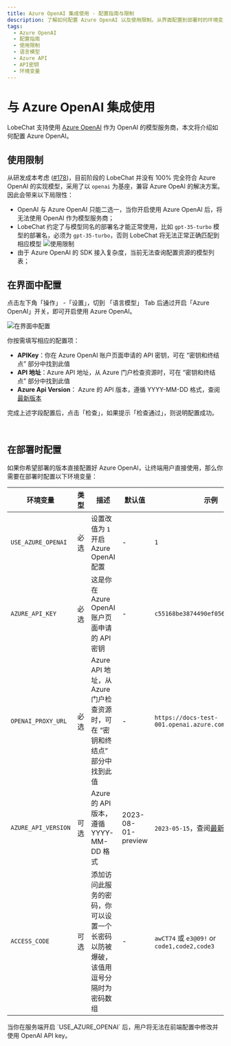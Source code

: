 ```yaml
---
title: Azure OpenAI 集成使用 - 配置指南与限制
description: 了解如何配置 Azure OpenAI 以及使用限制。从界面配置到部署时的环境变量设置，一步步指导。
tags:
  - Azure OpenAI
  - 配置指南
  - 使用限制
  - 语言模型
  - Azure API
  - API密钥
  - 环境变量
---
```

# 与 Azure OpenAI 集成使用

LobeChat 支持使用 [Azure OpenAI][azure-openai-url] 作为 OpenAI 的模型服务商，本文将介绍如何配置 Azure OpenAI。

## 使用限制

从研发成本考虑 ([#178][rfc])，目前阶段的 LobeChat 并没有 100% 完全符合 Azure OpenAI 的实现模型，采用了以 `openai` 为基座，兼容 Azure OpeAI 的解决方案。因此会带来以下局限性：

- OpenAI 与 Azure OpenAI 只能二选一，当你开启使用 Azure OpenAI 后，将无法使用 OpenAI 作为模型服务商；
- LobeChat 约定了与模型同名的部署名才能正常使用，比如 `gpt-35-turbo` 模型的部署名，必须为 `gpt-35-turbo`，否则 LobeChat 将无法正常正确匹配到相应模型 <Image alt="使用限制" src="https://github-production-user-asset-6210df.s3.amazonaws.com/28616219/267082091-d89d53d3-1c8c-40ca-ba15-0a9af2a79264.png" />
- 由于 Azure OpenAI 的 SDK 接入复杂度，当前无法查询配置资源的模型列表；

## 在界面中配置

点击左下角「操作」 -「设置」，切到 「语言模型」 Tab 后通过开启「Azure OpenAI」开关，即可开启使用 Azure OpenAI。

<Image alt="在界面中配置" src="https://github-production-user-asset-6210df.s3.amazonaws.com/28616219/267083420-422a3714-627e-4bef-9fbc-141a2a8ca916.png" />

你按需填写相应的配置项：

- **APIKey**：你在 Azure OpenAI 账户页面申请的 API 密钥，可在 “密钥和终结点” 部分中找到此值
- **API 地址**：Azure API 地址，从 Azure 门户检查资源时，可在 “密钥和终结点” 部分中找到此值
- **Azure Api Version**： Azure 的 API 版本，遵循 YYYY-MM-DD 格式，查阅[最新版本][azure-api-verion-url]

完成上述字段配置后，点击「检查」，如果提示「检查通过」，则说明配置成功。

<br />

## 在部署时配置

如果你希望部署的版本直接配置好 Azure OpenAI，让终端用户直接使用，那么你需要在部署时配置以下环境变量：

| 环境变量                | 类型 | 描述                                               | 默认值                | 示例                                          |
| ------------------- | -- | ------------------------------------------------ | ------------------ | ------------------------------------------- |
| `USE_AZURE_OPENAI`  | 必选 | 设置改值为 `1` 开启 Azure OpenAI 配置                     | -                  | `1`                                         |
| `AZURE_API_KEY`     | 必选 | 这是你在 Azure OpenAI 账户页面申请的 API 密钥                 | -                  | `c55168be3874490ef0565d9779ecd5a6`          |
| `OPENAI_PROXY_URL`  | 必选 | Azure API 地址，从 Azure 门户检查资源时，可在 “密钥和终结点” 部分中找到此值 | -                  | `https://docs-test-001.openai.azure.com`    |
| `AZURE_API_VERSION` | 可选 | Azure 的 API 版本，遵循 YYYY-MM-DD 格式                  | 2023-08-01-preview | `2023-05-15`，查阅[最新版本][azure-api-verion-url] |
| `ACCESS_CODE`       | 可选 | 添加访问此服务的密码，你可以设置一个长密码以防被爆破，该值用逗号分隔时为密码数组         | -                  | `awCT74` 或 `e3@09!` or `code1,code2,code3`  |

<Callout>
  当你在服务端开启 `USE_AZURE_OPENAI` 后，用户将无法在前端配置中修改并使用 OpenAI API key。
</Callout>

[azure-api-verion-url]: https://learn.microsoft.com/zh-cn/azure/ai-services/openai/reference#chat-completions
[azure-openai-url]: https://learn.microsoft.com/zh-cn/azure/ai-services/openai/concepts/models
[rfc]: https://github.com/lobehub/lobe-chat/discussions/178
